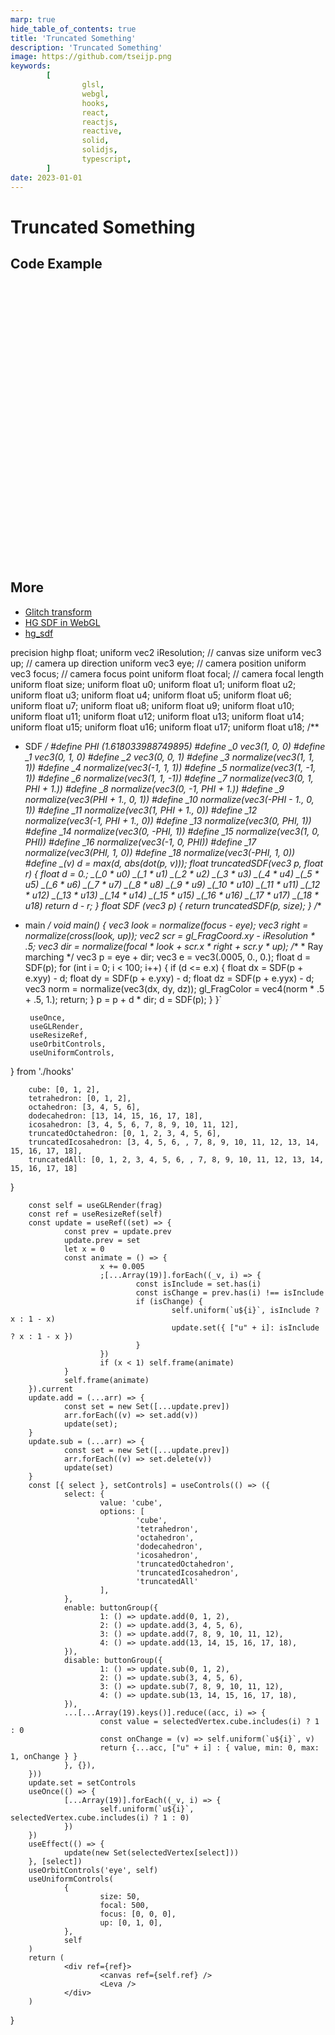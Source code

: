 ```yaml
---
marp: true
hide_table_of_contents: true
title: 'Truncated Something'
description: 'Truncated Something'
image: https://github.com/tseijp.png
keywords:
        [
                glsl,
                webgl,
                hooks,
                react,
                reactjs,
                reactive,
                solid,
                solidjs,
                typescript,
        ]
date: 2023-01-01
---
```


# Truncated Something

<Canvas />

## Code Example

```cpp
#define PHI (1.618033988749895)
#define _0 vec3(1, 0, 0)
#define _1 vec3(0, 1, 0)
#define _2 vec3(0, 0, 1)
#define _3 normalize(vec3(1, 1, 1))
#define _4 normalize(vec3(-1, 1, 1))
#define _5 normalize(vec3(1, -1, 1))
#define _6 normalize(vec3(1, 1, -1))
#define _7 normalize(vec3(0, 1, PHI + 1.))
#define _8 normalize(vec3(0, -1, PHI + 1.))
#define _9 normalize(vec3(PHI + 1., 0, 1))
#define _10 normalize(vec3(-PHI - 1., 0, 1))
#define _11 normalize(vec3(1, PHI + 1., 0))
#define _12 normalize(vec3(-1, PHI + 1., 0))
#define _13 normalize(vec3(0, PHI, 1))
#define _14 normalize(vec3(0, -PHI, 1))
#define _15 normalize(vec3(1, 0, PHI))
#define _16 normalize(vec3(-1, 0, PHI))
#define _17 normalize(vec3(PHI, 1, 0))
#define _18 normalize(vec3(-PHI, 1, 0))
#define _(v) d = max(d, abs(dot(p, v)));
float truncatedSDF(vec3 p, float r) {
        float d = 0.;
        _(_0) _(_1) _(_2)
        _(_3) _(_4) _(_5) _(_6)
        _(_7) _(_8) _(_9) _(_10)
        _(_11) _(_12) _(_13) _(_14)
        _(_15) _(_16) _(_17) _(_18)
        return d - r;
}
```

## More

- [Glitch transform][XtyXzW]
- [HG SDF in WebGL][Xs3GRB]
- [hg_sdf][hg_sdf]

[XtyXzW]: https://www.shadertoy.com/view/XtyXzW
[Xs3GRB]: https://www.shadertoy.com/view/Xs3GRB
[hg_sdf]: http://mercury.sexy/hg_sdf/

precision highp float;
uniform vec2 iResolution; // canvas size
uniform vec3 up;          // camera up direction
uniform vec3 eye;         // camera position
uniform vec3 focus;       // camera focus point
uniform float focal;      // camera focal length
uniform float size;
uniform float u0;
uniform float u1;
uniform float u2;
uniform float u3;
uniform float u4;
uniform float u5;
uniform float u6;
uniform float u7;
uniform float u8;
uniform float u9;
uniform float u10;
uniform float u11;
uniform float u12;
uniform float u13;
uniform float u14;
uniform float u15;
uniform float u16;
uniform float u17;
uniform float u18;
/**
 * SDF
 */
#define PHI (1.618033988749895)
#define _0 vec3(1, 0, 0)
#define _1 vec3(0, 1, 0)
#define _2 vec3(0, 0, 1)
#define _3 normalize(vec3(1, 1, 1))
#define _4 normalize(vec3(-1, 1, 1))
#define _5 normalize(vec3(1, -1, 1))
#define _6 normalize(vec3(1, 1, -1))
#define _7 normalize(vec3(0, 1, PHI + 1.))
#define _8 normalize(vec3(0, -1, PHI + 1.))
#define _9 normalize(vec3(PHI + 1., 0, 1))
#define _10 normalize(vec3(-PHI - 1., 0, 1))
#define _11 normalize(vec3(1, PHI + 1., 0))
#define _12 normalize(vec3(-1, PHI + 1., 0))
#define _13 normalize(vec3(0, PHI, 1))
#define _14 normalize(vec3(0, -PHI, 1))
#define _15 normalize(vec3(1, 0, PHI))
#define _16 normalize(vec3(-1, 0, PHI))
#define _17 normalize(vec3(PHI, 1, 0))
#define _18 normalize(vec3(-PHI, 1, 0))
#define _(v) d = max(d, abs(dot(p, v)));
float truncatedSDF(vec3 p, float r) {
        float d = 0.;
        _(_0 * u0) _(_1 * u1) _(_2 * u2)
        _(_3 * u3) _(_4 * u4) _(_5 * u5) _(_6 * u6)
        _(_7 * u7) _(_8 * u8) _(_9 * u9) _(_10 * u10)
        _(_11 * u11) _(_12 * u12) _(_13 * u13) _(_14 * u14)
        _(_15 * u15) _(_16 * u16) _(_17 * u17) _(_18 * u18)
        return d - r;
}
float SDF (vec3 p) {
        return truncatedSDF(p, size);
}
/**
 * main
 */
void main() {
        vec3 look = normalize(focus - eye);
        vec3 right = normalize(cross(look, up));
        vec2 scr = gl_FragCoord.xy - iResolution * .5;
        vec3 dir = normalize(focal * look + scr.x * right + scr.y * up);
        /**
         * Ray marching
         */
        vec3 p = eye + dir;
        vec3 e = vec3(.0005, 0., 0.);
        float d = SDF(p);
        for (int i = 0; i < 100; i++) {
                if (d <= e.x) {
                        float dx = SDF(p + e.xyy) - d;
                        float dy = SDF(p + e.yxy) - d;
                        float dz = SDF(p + e.yyx) - d;
                        vec3 norm = normalize(vec3(dx, dy, dz));
                        gl_FragColor = vec4(norm * .5 + .5, 1.);
                        return;
                }
                p = p + d * dir;
                d = SDF(p);
        }
}`

        useOnce,
        useGLRender,
        useResizeRef,
        useOrbitControls,
        useUniformControls,
} from './hooks'

        cube: [0, 1, 2],
        tetrahedron: [0, 1, 2],
        octahedron: [3, 4, 5, 6],
        dodecahedron: [13, 14, 15, 16, 17, 18],
        icosahedron: [3, 4, 5, 6, 7, 8, 9, 10, 11, 12],
        truncatedOctahedron: [0, 1, 2, 3, 4, 5, 6],
        truncatedIcosahedron: [3, 4, 5, 6, , 7, 8, 9, 10, 11, 12, 13, 14, 15, 16, 17, 18],
        truncatedAll: [0, 1, 2, 3, 4, 5, 6, , 7, 8, 9, 10, 11, 12, 13, 14, 15, 16, 17, 18]
}

        const self = useGLRender(frag)
        const ref = useResizeRef(self)
        const update = useRef((set) => {
                const prev = update.prev
                update.prev = set
                let x = 0
                const animate = () => {
                        x += 0.005
                        ;[...Array(19)].forEach((_v, i) => {
                                const isInclude = set.has(i)
                                const isChange = prev.has(i) !== isInclude
                                if (isChange) {
                                        self.uniform(`u${i}`, isInclude ? x : 1 - x)
                                        update.set({ ["u" + i]: isInclude ? x : 1 - x })
                                }
                        })
                        if (x < 1) self.frame(animate)
                }
                self.frame(animate)
        }).current
        update.add = (...arr) => {
                const set = new Set([...update.prev])
                arr.forEach((v) => set.add(v))
                update(set);
        }
        update.sub = (...arr) => {
                const set = new Set([...update.prev])
                arr.forEach((v) => set.delete(v))
                update(set)
        }
        const [{ select }, setControls] = useControls(() => ({
                select: {
                        value: 'cube',
                        options: [
                                'cube',
                                'tetrahedron',
                                'octahedron',
                                'dodecahedron',
                                'icosahedron',
                                'truncatedOctahedron',
                                'truncatedIcosahedron',
                                'truncatedAll'
                        ],
                },
                enable: buttonGroup({
                        1: () => update.add(0, 1, 2),
                        2: () => update.add(3, 4, 5, 6),
                        3: () => update.add(7, 8, 9, 10, 11, 12),
                        4: () => update.add(13, 14, 15, 16, 17, 18),
                }),
                disable: buttonGroup({
                        1: () => update.sub(0, 1, 2),
                        2: () => update.sub(3, 4, 5, 6),
                        3: () => update.sub(7, 8, 9, 10, 11, 12),
                        4: () => update.sub(13, 14, 15, 16, 17, 18),
                }),
                ...[...Array(19).keys()].reduce((acc, i) => {
                        const value = selectedVertex.cube.includes(i) ? 1 : 0
                        const onChange = (v) => self.uniform(`u${i}`, v)
                        return {...acc, ["u" + i] : { value, min: 0, max: 1, onChange } }
                }, {}),
        }))
        update.set = setControls
        useOnce(() => {
                [...Array(19)].forEach((_v, i) => {
                        self.uniform(`u${i}`, selectedVertex.cube.includes(i) ? 1 : 0)
                })
        })
        useEffect(() => {
                update(new Set(selectedVertex[select]))
        }, [select])
        useOrbitControls('eye', self)
        useUniformControls(
                {
                        size: 50,
                        focal: 500,
                        focus: [0, 0, 0],
                        up: [0, 1, 0],
                },
                self
        )
        return (
                <div ref={ref}>
                        <canvas ref={self.ref} />
                        <Leva />
                </div>
        )

}
